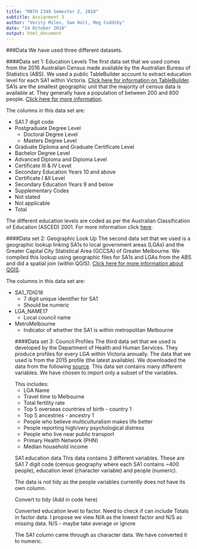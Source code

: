 ---
title: "MATH 2349 Semester 2, 2018"
subtitle: Assignment 3
author: "Verity Miles, Sam Holt, Meg Cuddihy"
date: "14 October 2018"
output: html_document
---

###Data
We have used three different datasets.  

####Data set 1: Education Levels
The first data set that we used comes from the 2016 Australian Census made available by the Australian Bureau of Statistics (ABS). We used a public TableBuilder account to extract education level for each SA1 within Victoria. [Click here for information on TableBuilder](https://auth.censusdata.abs.gov.au/webapi/jsf/login.xhtml). SA1s are the smallest geographic unit that the majority of census data is available at.   They generally have a population of between 200 and 800 people. [Click here for more information](http://www.abs.gov.au/ausstats/abs@.nsf/Lookup/by%20Subject/1270.0.55.001~July%202016~Main%20Features~Statistical%20Area%20Level%201%20(SA1)~10013).  

The columns in this data set are:  
<ul>
<li> SA1 7 digit code  
<li> Postgraduate Degree Level  
<ul><li> Doctoral Degree Level </ul> 
<ul><li> Masters Degree Level  </ul>
<li> Graduate Diploma and Graduate Certificate Level  
<li> Bachelor Degree Level  
<li> Advanced Diploma and Diploma Level  
<li> Certificate III & IV Level  
<li> Secondary Education Years 10 and above  
<li> Certificate I &II Level  
<li> Secondary Education Years 9 and below  
<li> Supplementary Codes  
<li> Not stated  
<li> Not applicable  
<li> Total  </ul>

The different education levels are coded as per the Australian Classification of Education (ASCED) 2001. For more information click [here](http://www.abs.gov.au/ausstats/abs@.nsf/Latestproducts/1272.0Main%20Features12001?opendocument&tabname=Summary&prodno=1272.0&issue=2001&num=&view=).

####Data set 2: Geographic Look Up
The second data set that we used is a geographic lookup linking SA1s to local government areas (LGAs) and the Greater Capital City Statistical Area (GCCSA) of Greater Melbourne. We compiled this lookup using geographic files for SA1s and LGAs from the ABS and did a spatial join (within QGIS).  [Click here for more information about QGIS](https://www.qgis.org/en/site/).  

The columns in this data set are:  
<ul>
<li> SA1_7DIG16  
<ul><li> 7 digit unique identifier for SA1</ul>
<ul><li> Should be numeric</ul>
<li> LGA_NAME17  
<ul><li> Local council name</ul>
<li> MetroMelbourne  
<ul><li> Indicator of whether the SA1 is within metropolitan Melbourne</ul>


####Data set 3: Council Profiles
The third data set that we used is developed by the Department of Health and Human Services. They produce profiles for every LGA within Victoria annually. The data that we used is from the 2015 profile (the latest available). We downloaded the data from the following [source](https://www.data.vic.gov.au/data/dataset/2015-local-government-area-profiles).
This data set contains many different variables. We have chosen to import only a subset of the variables.  

This includes:  
<ul>
<li> LGA Name  
<li> Travel time to Melbourne  
<li> Total fertility rate  
<li> Top 5 overseas countries of birth - country 1  
<li> Top 5 ancestries - ancestry 1  
<li> People who believe multiculturalism makes life better  
<li> People reporting high/very psychological distress  
<li> People who live near public transport  
<li> Primary Health Network (PHN)  
<li> Median household income  </ul>


SA1 education data
This data contains 3 different variables. These are SA1 7 digit code (census geography where each SA1 contains ~400 people), education level (character variable) and people (numeric).

The data is not tidy as the people variables currently does not have its own column.

Convert to tidy
(Add in code here)

Converted education level to factor. Need to check if can include Totals in factor data. I propose we view N/A as the lowest factor and N/S as missing data. N/S - maybe take average or ignore

The SA1 column came through as character data. We have converted it to numeric.
